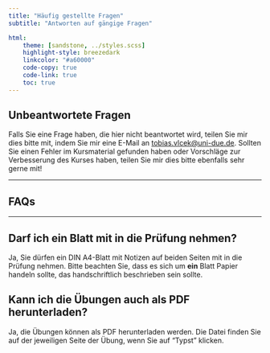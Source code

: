 ```yaml
---
title: "Häufig gestellte Fragen"
subtitle: "Antworten auf gängige Fragen"

html:
    theme: [sandstone, ../styles.scss]
    highlight-style: breezedark
    linkcolor: "#a60000"
    code-copy: true
    code-link: true
    toc: true
---
```


## Unbeantwortete Fragen

Falls Sie eine Frage haben, die hier nicht beantwortet wird, teilen Sie mir dies bitte mit, indem Sie mir eine E-Mail an [tobias.vlcek@uni-due.de](mailto:tobias.vlcek@uni-due.de?subject=Produktionswirtschaft%3A%20%3CIhr%20Betreff%3E). Sollten Sie einen Fehler im Kursmaterial gefunden haben oder Vorschläge zur Verbesserung des Kurses haben, teilen Sie mir dies bitte ebenfalls sehr gerne mit!

---

## FAQs

---

## Darf ich ein Blatt mit in die Prüfung nehmen?

Ja, Sie dürfen ein DIN A4-Blatt mit Notizen auf beiden Seiten mit in die Prüfung nehmen. Bitte beachten Sie, dass es sich um **ein** Blatt Papier handeln sollte, das handschriftlich beschrieben sein sollte.

## Kann ich die Übungen auch als PDF herunterladen?

Ja, die Übungen können als PDF herunterladen werden. Die Datei finden Sie auf der jeweiligen Seite der Übung, wenn Sie auf "Typst" klicken.




